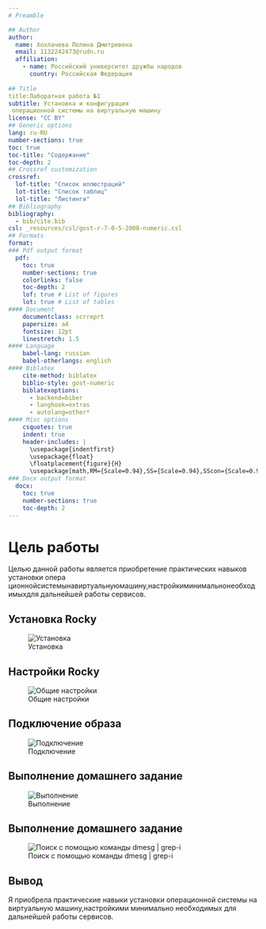 ```yaml
---
# Preamble

## Author
author:
  name: Хохлачева Полина Дмитривена 
  email: 1132242473@rudn.ru
  affiliation:
    - name: Российский университет дружбы народов
      country: Российская Федерация
    
## Title
title:Лаборатная работа №1
subtitle: Установка и конфигурация
 операционной системы на виртуальную машину
license: "CC BY"
## Generic options
lang: ru-RU
number-sections: true
toc: true
toc-title: "Содержание"
toc-depth: 2
## Crossref customization
crossref:
  lof-title: "Список иллюстраций"
  lot-title: "Список таблиц"
  lol-title: "Листинги"
## Bibliography
bibliography:
  - bib/cite.bib
csl: _resources/csl/gost-r-7-0-5-2008-numeric.csl
## Formats
format:
### Pdf output format
  pdf:
    toc: true
    number-sections: true
    colorlinks: false
    toc-depth: 2
    lof: true # List of figures
    lot: true # List of tables
#### Document
    documentclass: scrreprt
    papersize: a4
    fontsize: 12pt
    linestretch: 1.5
#### Language
    babel-lang: russian
    babel-otherlangs: english
#### Biblatex
    cite-method: biblatex
    biblio-style: gost-numeric
    biblatexoptions:
      - backend=biber
      - langhook=extras
      - autolang=other*
#### Misc options
    csquotes: true
    indent: true
    header-includes: |
      \usepackage{indentfirst}
      \usepackage{float}
      \floatplacement{figure}{H}
      \usepackage[math,RM={Scale=0.94},SS={Scale=0.94},SScon={Scale=0.94},TT={Scale=MatchLowercase,FakeStretch=0.9},DefaultFeatures={Ligatures=Common}]{plex-otf}
### Docx output format
  docx:
    toc: true
    number-sections: true
    toc-depth: 2
---
```


# Цель работы

Целью данной работы является приобретение практических навыков установки опера
ционнойсистемынавиртуальнуюмашину,настройкиминимальнонеобходимыхдля
 дальнейшей работы сервисов.
 


## Установка Rocky

![Установка](./image/1.jpg)

## Настройки Rocky

![Общие настройки](./image/2.jpg)

## Подключение образа

![Подключение ](./image/3.jpg)

## Выполнение домашнего задание

![Выполнение ](./image/4.jpg)

## Выполнение домашнего задание

![Поиск с помощью команды dmesg | grep-i ](./image/5.jpg)


## Вывод

Я приобрела практические навыки установки операционной системы на виртуальную машину,настройкими минимально необходимых для
 дальнейшей работы сервисов.




